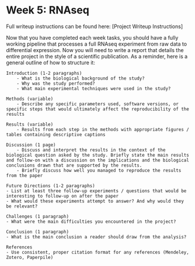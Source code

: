 # Week 5: RNAseq {-}

Full writeup instructions can be found here: [Project Writeup Instructions]

Now that you have completed each week tasks, you should have a fully working pipeline that processes a full RNAseq experiment from raw data to differential expression. Now you will need to write a report that details the entire project in the style of a scientific publication. As a reminder, here is a general outline of how to structure it: 

    Introduction (1-2 paragraphs)
        - What is the biological background of the study?
        - Why was the study performed?
        - What main experimental techniques were used in the study?

    Methods (variable)
        - Describe any specific parameters used, software versions, or specific steps that would ultimately affect the reproducibility of the results

    Results (variable)
        - Results from each step in the methods with appropriate figures / tables containing descriptive captions

    Discussion (1 page)
        - Discuss and interpret the results in the context of the biological question asked by the study. Briefly state the main results and follow-on with a discussion on the implications and the biological conclusions drawn that are supported by the results. 
        - Briefly discuss how well you managed to reproduce the results from the paper

    Future Directions (1-2 paragraphs)
    - List at least three follow-up experiments / questions that would be interesting to follow-up on after the paper
    - What would these experiments attempt to answer? And why would they be relevant?

    Challenges (1 paragraph)
    - What were the main difficulties you encountered in the project?

    Conclusion (1 paragraph)
    - What is the main conclusion a reader should draw from the analysis?

    References
    - Use consistent, proper citation format for any references (Mendeley, Zotero, Paperpile)



